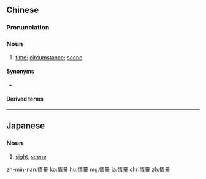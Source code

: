 ==Chinese==
{{zh-forms}}

===Pronunciation===
{{zh-pron
|m=qíngjǐng
|c=cing4 ging2
|h=pfs=chhìn-kín
|mn=chêng-kéng
|ma=Zh-qíngjing.ogg
|cat=n
}}

===Noun===
{{zh-noun}}

# [[time]]; [[circumstance]]; [[scene]] {{zh-mw|m:個}}

====Synonyms====
* {{zh-l|情形}}

====Derived terms====
{{zh-der|情景交融|情景喜劇}}

{{zh-cat|Elementary}}

----

==Japanese==
{{ja-kanjitab|じょう|けい|yomi=on}}

===Noun===
{{ja-noun|じょうけい}}

# [[sight]], [[scene]]

[[zh-min-nan:情景]]
[[ko:情景]]
[[hu:情景]]
[[mg:情景]]
[[ja:情景]]
[[chr:情景]]
[[zh:情景]]